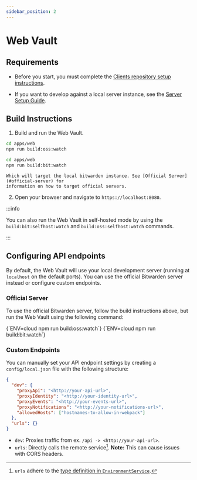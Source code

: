 ```yaml
---
sidebar_position: 2
---
```



# Web Vault

## Requirements

- Before you start, you must complete the [Clients repository setup instructions](../index.md).

- If you want to develop against a local server instance, see the
  [Server Setup Guide](../../server/guide.md).

## Build Instructions

<!-- prettier-ignore-start -->




1.  Build and run the Web Vault.

  <Community>

  ```bash
  cd apps/web
  npm run build:oss:watch
  ```

  </Community>

  <Bitwarden>

  ```bash
  cd apps/web
  npm run build:bit:watch
  ```

  </Bitwarden>

    Which will target the local bitwarden instance. See [Official Server](#official-server) for
    information on how to target official servers.

2.  Open your browser and navigate to `https://localhost:8080`.

:::info

You can also run the Web Vault in self-hosted mode by using the `build:bit:selfhost:watch` and
`build:oss:selfhost:watch` commands.

:::


<!-- prettier-ignore-end -->

## Configuring API endpoints

By default, the Web Vault will use your local development server (running at `localhost` on the
default ports). You can use the official Bitwarden server instead or configure custom endpoints.

### Official Server

To use the official Bitwarden server, follow the build instructions above, but run the Web Vault
using the following command:

<Tabs groupId="dev">
  <TabItem value="community" label="Community Developer" default>
    <CodeBlock language="bash">{`ENV=cloud npm run build:oss:watch`}</CodeBlock>
  </TabItem>
  <TabItem value="bitwarden" label="Bitwarden Developer">
    <CodeBlock language="bash">{`ENV=cloud npm run build:bit:watch`}</CodeBlock>
  </TabItem>
</Tabs>

### Custom Endpoints

You can manually set your API endpoint settings by creating a `config/local.json` file with the
following structure:

```json
{
  "dev": {
    "proxyApi": "<http://your-api-url>",
    "proxyIdentity": "<http://your-identity-url>",
    "proxyEvents": "<http://your-events-url>",
    "proxyNotifications": "<http://your-notifications-url>",
    "allowedHosts": ["hostnames-to-allow-in-webpack"]
  },
  "urls": {}
}
```

- `dev`: Proxies traffic from ex. `/api -> <http://your-api-url>`.
- `urls`: Directly calls the remote service[^1]. **Note:** This can cause issues with CORS headers.

[^1]:
    `urls` adhere to the
    [type definition in `EnvironmentService`](https://github.com/bitwarden/clients/blob/master/libs/common/src/abstractions/environment.service.ts).
